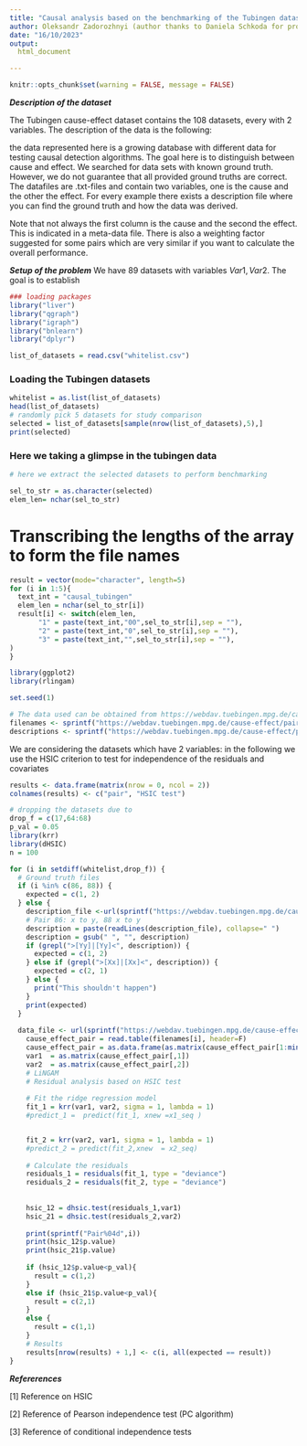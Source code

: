 ```yaml
---
title: "Causal analysis based on the benchmarking of the Tubingen datasets"
author: Oleksandr Zadorozhnyi (author thanks to Daniela Schkoda for providing the code for the analysis of the ground truth model in the tubingen dataset)
date: "16/10/2023"
output:
  html_document

---
```

```r
knitr::opts_chunk$set(warning = FALSE, message = FALSE) 
```
***Description of the dataset***

The Tubingen cause-effect dataset contains the 108 datasets, every with 2 variables. The description of the data is the following:

 the data represented here is a growing database with different data for testing causal detection algorithms. The goal here is to distinguish between cause and effect. We searched for data sets with known ground truth. However, we do not guarantee that all provided ground truths are correct. The datafiles are .txt-files and contain two variables, one is the cause and the other the effect. For every example there exists a description file where you can find the ground truth and how the data was derived.

Note that not always the first column is the cause and the second the effect. This is indicated in a meta-data file. There is also a weighting factor suggested for some pairs which are very similar if you want to calculate the overall performance.


***Setup of the problem***
We have 89 datasets with variables $Var1, Var2$. The goal is to establish 
```r
### loading packages
library("liver")
library("qgraph")
library("igraph")
library("bnlearn")
library("dplyr")

list_of_datasets = read.csv("whitelist.csv")

```
### Loading the Tubingen datasets
```r
whitelist = as.list(list_of_datasets)
head(list_of_datasets)
# randomly pick 5 datasets for study comparison 
selected = list_of_datasets[sample(nrow(list_of_datasets),5),]
print(selected)
```
### Here we taking a glimpse in the tubingen data

```r
# here we extract the selected datasets to perform benchmarking

sel_to_str = as.character(selected)
elem_len= nchar(sel_to_str)
```
# Transcribing the lengths of the array to form the file names
```r
result = vector(mode="character", length=5)
for (i in 1:5){
  text_int = "causal_tubingen"
  elem_len = nchar(sel_to_str[i])
  result[i] <- switch(elem_len,
       "1" = paste(text_int,"00",sel_to_str[i],sep = ""),
       "2" = paste(text_int,"0",sel_to_str[i],sep = ""),
       "3" = paste(text_int,"",sel_to_str[i],sep = ""),
)
}

```


```r
library(ggplot2)
library(rlingam)

set.seed(1)

# The data used can be obtained from https://webdav.tuebingen.mpg.de/cause-effect/. Here we collect automatically the names and descriptions. 
filenames <- sprintf("https://webdav.tuebingen.mpg.de/cause-effect/pair%04d.txt", seq(1, 108, 1))
descriptions <- sprintf("https://webdav.tuebingen.mpg.de/cause-effect/pair%04d_des.txt", seq(1, 108, 1))
```


We are considering the datasets which have 2 variables: in the following we use the HSIC criterion to test for independence of the residuals and covariates
```r
results <- data.frame(matrix(nrow = 0, ncol = 2))
colnames(results) <- c("pair", "HSIC test")

# dropping the datasets due to 
drop_f = c(17,64:68)
p_val = 0.05
library(krr)
library(dHSIC)
n = 100 

for (i in setdiff(whitelist,drop_f)) {
  # Ground truth files
  if (i %in% c(86, 88)) {
    expected = c(1, 2)
  } else {
    description_file <-url(sprintf("https://webdav.tuebingen.mpg.de/cause-effect/pair%04d_des.txt", i))
    # Pair 86: x to y, 88 x to y
    description = paste(readLines(description_file), collapse=" ")
    description = gsub(" ", "", description)
    if (grepl(">[Yy]|[Yy]<", description)) {
      expected = c(1, 2)
    } else if (grepl(">[Xx]|[Xx]<", description)) {
      expected = c(2, 1)
    } else {
      print("This shouldn't happen")
    }
    print(expected)
  }
  
  data_file <- url(sprintf("https://webdav.tuebingen.mpg.de/cause-effect/pair%04d.txt", i))
    cause_effect_pair = read.table(filenames[i], header=F)
    cause_effect_pair = as.data.frame(as.matrix(cause_effect_pair[1:min(nrow(cause_effect_pair),n),]))
    var1  = as.matrix(cause_effect_pair[,1])
    var2  = as.matrix(cause_effect_pair[,2])
    # LiNGAM
    # Residual analysis based on HSIC test
    
    # Fit the ridge regression model
    fit_1 = krr(var1, var2, sigma = 1, lambda = 1)
    #predict_1 =  predict(fit_1, xnew =x1_seq )


    fit_2 = krr(var2, var1, sigma = 1, lambda = 1)
    #predict_2 = predict(fit_2,xnew  = x2_seq)
    
    # Calculate the residuals
    residuals_1 = residuals(fit_1, type = "deviance")
    residuals_2 = residuals(fit_2, type = "deviance")
    
    
    hsic_12 = dhsic.test(residuals_1,var1)
    hsic_21 = dhsic.test(residuals_2,var2)
    
    print(sprintf("Pair%04d",i))
    print(hsic_12$p.value)
    print(hsic_21$p.value)
    
    if (hsic_12$p.value<p_val){
      result = c(1,2)
    }
    else if (hsic_21$p.value<p_val){
      result = c(2,1)
    }
    else {
      result = c(1,1)
    }
    # Results
    results[nrow(results) + 1,] <- c(i, all(expected == result))
}
```


***Refererences***

[1] Reference on HSIC

[2] Reference of Pearson independence test (PC algorithm)

[3] Reference of conditional independence tests


